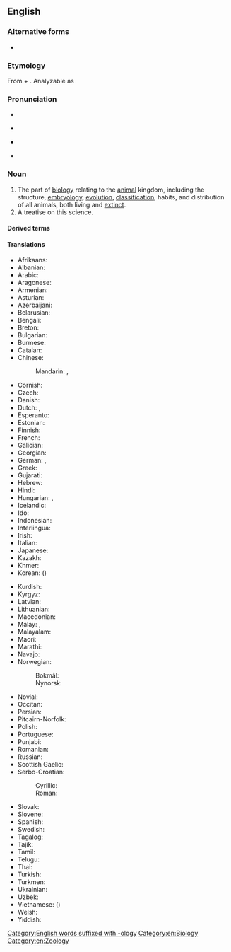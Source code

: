 {{also|zoölogy}}
==English==
{{wikipedia}}
{{wikiversity lecture}}

===Alternative forms===
* {{l|en|zoölogy}}

===Etymology===
From {{etyl|grc|en}} {{m|grc|ζῷον||animal}} + {{m|grc|λόγος||knowledge}}. Analyzable as {{af|en|zoo-|-logy}}

===Pronunciation===
* {{enPR|zō-ŏl′-ə-jē}}
* {{a|UK}} {{IPA|en|/zəʊˈɒlədʒi/}}
* {{a|US}} {{IPA|en|/zoʊˈɑlədʒi//}}
* {{rhymes|en|ɒlədʒi}}

===Noun===
{{en-noun|~|zoologies}}

# The part of [[biology]] relating to the [[animal]] kingdom, including the structure, [[embryology]], [[evolution]], [[classification]], habits, and distribution of all animals, both living and [[extinct]].
# A treatise on this science.

====Derived terms====
{{der3|en|zoological|zoologist|protozoology|cryptozoology|archaeozoology|mastozoology|paleozoology|archeozoology|malacozoology|cartozoology|ethnozoology|epizoology|anthrozoology|xenozoology|bryozoology|zoologically|zoologer|zoologic|zoologize}}

====Translations====
{{trans-top|science that studies the animal kingdom}}
* Afrikaans: {{t+|af|dierkunde}}
* Albanian: {{t|sq|zoologjia}}
* Arabic: {{t|ar|عِلْم اَلْحَيَوَان|m}}
* Aragonese: {{t|an|zoolochía|f}}
* Armenian: {{t+|hy|կենդանաբանություն}}
* Asturian: {{t|ast|zooloxía|f}}
* Azerbaijani: {{t|az|zoologiya}}
* Belarusian: {{t|be|заалогія|f}}
* Bengali: {{t|bn|প্রাণিবিজ্ঞান|sc=Beng}}
* Breton: {{t+|br|loenoniezh|f}}
* Bulgarian: {{t+|bg|зоология|f}}
* Burmese: {{t+|my|သတ္တဗေဒ|sc=Mymr}}
* Catalan: {{t+|ca|zoologia|f}}
* Chinese:
*: Mandarin: {{t+|cmn|動物學|sc=Hani}}, {{t+|cmn|动物学|tr=dòngwùxué|sc=Hani}}
* Cornish: {{t|kw|milionieth|f}}
* Czech: {{t+|cs|zoologie|f}}
* Danish: {{t+|da|zoologi|c}}
* Dutch: {{t+|nl|zoölogie}}, {{t+|nl|dierkunde}}
* Esperanto: {{t|eo|zoologio}}
* Estonian: {{t+|et|zooloogia}}
* Finnish: {{t+|fi|eläintiede}}
* French: {{t+|fr|zoologie|f}}
* Galician: {{t+|gl|zooloxía|f}}
* Georgian: {{t|ka|ზოოლოგია}}
* German: {{t+|de|Zoologie|f}}, {{t|de|Tierkunde|f}}
* Greek: {{t+|el|ζωολογία|f}}
* Gujarati: {{t|gu|પ્રાણીશાસ્ત્ર|sc=Gujr}}
* Hebrew: {{t+|he|זואולוגיה|f|tr=zo'ológya}}
* Hindi: {{t|hi|प्राणि विज्ञान|m}}
* Hungarian: {{t+|hu|állattan}}, {{t+|hu|zoológia}}
* Icelandic: {{t+|is|dýrafræði|f}}
* Ido: {{t+|io|zoologio}}
* Indonesian: {{t+|id|zoologi}}
* Interlingua: {{t+|ia|zoologia}}
* Irish: {{t+|ga|zó-eolaíocht|f}}
* Italian: {{t+|it|zoologia|f}}
* Japanese: {{t+|ja|動物学|tr=どうぶつがく, dōbutsugaku}}
* Kazakh: {{t|kk|зоология|sc=Cyrl}}
* Khmer: {{t|km|សត្វវិទ្យា|tr=sat vityie|sc=Khmr}}
* Korean: {{t+|ko|동물학}} ({{t+|ko|動物學}})
{{trans-mid}}
* Kurdish: {{t+|ku|ajalnasî|f|sc=Latn}}
* Kyrgyz: {{t+|ky|зоология|sc=Cyrl}}
* Latvian: {{t|lv|zooloģija|f}}
* Lithuanian: {{t+|lt|zoologija|f}}
* Macedonian: {{t|mk|зоологија|f}}
* Malay: {{t|ms|kaji haiwan}}, {{t|ms|zoologi}}
* Malayalam: {{t|ml|ജന്തുശാസ്ത്രം}}
* Maori: {{t|mi|mātai kīrehe}}
* Marathi: {{t|mr|प्राणिशास्त्र|sc=Deva}}
* Navajo: {{t|nv|naaldeehii naalkaah}}
* Norwegian:
*: Bokmål: {{t+|nb|zoologi|m}}
*: Nynorsk: {{t|nn|zoologi|m}}
* Novial: {{t|nov|soologia}}
* Occitan: {{t|oc|zoologia|f}}
* Persian: {{t+|fa|جانورشناسی|tr=jânvar-šenâsi}}
* Pitcairn-Norfolk: {{t|pih|soo'ologii}}
* Polish: {{t+|pl|zoologia|f}}
* Portuguese: {{t+|pt|zoologia|f}}
* Punjabi: {{t|pa|ਜੰਤੂ ਵਿਗਿਆਨ|sc=Guru}}
* Romanian: {{t+|ro|zoologie|f}}
* Russian: {{t+|ru|зооло́гия|f}}
* Scottish Gaelic: {{t|gd|ainmh-eòlas|m}}
* Serbo-Croatian:
*: Cyrillic: {{t|sh|зоологија|f}}
*: Roman: {{t+|sh|zoologija|f}}
* Slovak: {{t|sk|zoológia|f}}
* Slovene: {{t+|sl|zoologija|f}}
* Spanish: {{t+|es|zoología|f}}
* Swedish: {{t+|sv|zoologi|c}}
* Tagalog: {{t|tl|dalubhayupan}}
* Tajik: {{t|tg|ҷонваршиносӣ}}
* Tamil: {{t+|ta|விலங்கியல்|sc=Taml}}
* Telugu: {{t+|te|జంతుశాస్త్రము}}
* Thai: {{t+|th|สัตววิทยา|tr=sàt wíttáyaa}}
* Turkish: {{t+|tr|zooloji}}
* Turkmen: {{t|tk|zoologiýa}}
* Ukrainian: {{t+|uk|зоологія|f}}
* Uzbek: {{t+|uz|zoologiya}}
* Vietnamese: {{t+|vi|động vật học}} ({{t|vi|動物學}})
* Welsh: {{t+|cy|sŵoleg|f}}
* Yiddish: {{t|yi|זאָאָלאָגיע|f}}
{{trans-bottom}}

[[Category:English words suffixed with -ology]]
[[Category:en:Biology]]
[[Category:en:Zoology]]